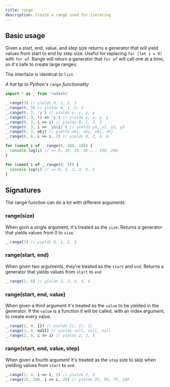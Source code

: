 ```yaml
---
title: range
description: Create a range used for iterating
---
```


## Basic usage

Given a start, end, value, and step size returns a generator that will yield values from start to end by step size. Useful for replacing `for (let i = 0)` with `for of`. Range will return a generator that `for of` will call one at a time, so it's safe to create large ranges.

The interface is identical to `list`.

_A hat tip to Python's `range` functionality_

```ts
import * as _ from 'radashi'

_.range(3) // yields 0, 1, 2, 3
_.range(0, 3) // yields 0, 1, 2, 3
_.range(0, 3, 'y') // yields y, y, y, y
_.range(0, 3, () => 'y') // yields y, y, y, y
_.range(0, 3, i => i) // yields 0, 1, 2, 3
_.range(0, 3, i => `y${i}`) // yields y0, y1, y2, y3
_.range(0, 3, obj) // yields obj, obj, obj, obj
_.range(0, 6, i => i, 2) // yields 0, 2, 4, 6

for (const i of _.range(0, 200, 10)) {
  console.log(i) // => 0, 10, 20, 30 ... 190, 200
}

for (const i of _.range(0, 5)) {
  console.log(i) // => 0, 1, 2, 3, 4, 5
}
```

## Signatures

The range function can do a lot with different arguments.

### range(size)

When givin a single argument, it's treated as the `size`. Returns a generator that yields values from 0 to `size`.

```ts
_.range(3) // yields 0, 1, 2, 3
```

### range(start, end)

When given two arguments, they're treated as the `start` and `end`. Returns a generator that yields values from `start` to `end`

```ts
_.range(2, 6) // yields 2, 3, 4, 5, 6
```

### range(start, end, value)

When given a third argument it's treated as the `value` to be yielded in the generator. If the `value` is a function it will be called, with an index argument, to create every value.

```ts
_.range(2, 4, {}) // yields {}, {}, {}
_.range(2, 4, null) // yields null, null, null
_.range(2, 4, i => i) // yields 2, 3, 4
```

### range(start, end, value, step)

When given a fourth argument it's treated as the `step` size to skip when yielding values from `start` to `end`.

```ts
_.range(2, 4, i => i, 2) // yields 2, 4
_.range(25, 100, i => i, 25) // yields 25, 50, 75, 100
```
